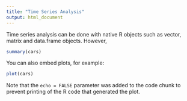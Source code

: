 ```yaml
---
title: "Time Series Analysis"
output: html_document
---
```


Time series analysis can be done with native R objects such as vector, matrix and data.frame objects. However, 

```r
summary(cars)
```

You can also embed plots, for example:

```r
plot(cars)
```

Note that the `echo = FALSE` parameter was added to the code chunk to prevent printing of the R code that generated the plot.
